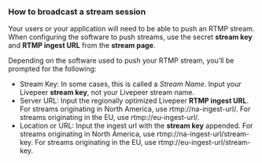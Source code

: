 
<DocsLayout>

### How to broadcast a stream session

Your users or your application will need to be able to push an RTMP stream. When configuring the software to push streams, use the secret **stream key** and **RTMP ingest URL** from the **stream page**.

Depending on the software used to push your RTMP stream, you’ll be prompted for the following:
- Stream Key: In some cases, this is called a *Stream Name*. Input your Livepeer **stream key**, not your Livepeer stream name.
- Server URL: Input the regionally optimized Livepeer **RTMP ingest URL**. For streams originating in North America, use rtmp://na-ingest-url/. For streams originating in the EU, use rtmp://eu-ingest-url/. 
- Location or URL: Input the ingest url with the **stream key** appended. For streams originating in North America, use rtmp://na-ingest-url/stream-key. For streams originating in the EU, use rtmp://eu-ingest-url/stream-key.

</DocsLayout>